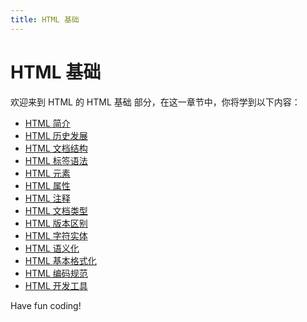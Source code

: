 ```yaml
---
title: HTML 基础
---
```


# HTML 基础

欢迎来到 HTML 的 HTML 基础 部分，在这一章节中，你将学到以下内容：

- [HTML 简介](./0-introduction-to-html.mdx)
- [HTML 历史发展](./1-html-history-development.mdx)
- [HTML 文档结构](./2-html-document-structure.mdx)
- [HTML 标签语法](./3-html-tag-syntax.mdx)
- [HTML 元素](./4-html-element.mdx)
- [HTML 属性](./5-html-attribute.mdx)
- [HTML 注释](./6-html-comment.mdx)
- [HTML 文档类型](./7-html-document-type.mdx)
- [HTML 版本区别](./8-html-version-difference.mdx)
- [HTML 字符实体](./9-html-character-entity.mdx)
- [HTML 语义化](./10-html-semantics.mdx)
- [HTML 基本格式化](./11-html-basic-formatting.mdx)
- [HTML 编码规范](./12-html-coding-specifications.mdx)
- [HTML 开发工具](./13-html-development-tools.mdx)

Have fun coding!